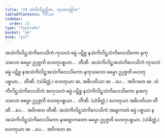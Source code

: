 ```yaml
---
title: "24 သံကိလိဋ္ဌတ္တိက, ကုသလတ္တိက"
tableOfContents: false
sidebar:
  order: 25
type: "tipitaka"
basket: "ab"
book: "p17"
---
```



<DynamicBreadcrumb />

<Division number="41" book="p17" e="ch" v="40" p="301">

<Paragraph number="112" book="p17">
အသံကိလိဋ္ဌသံကိလေသိကံ ကုသလံ ဓမ္မံ ပဋိစ္စ နသံကိလိဋ္ဌသံကိလေသိကော နကုသလော ဓမ္မော ဥပ္ပဇ္ဇတိ ဟေတုပစ္စယာ…  တီဏိ.
</Paragraph>

<Paragraph number="113" book="p17">
အသံကိလိဋ္ဌအသံကိလေသိကံ ကုသလံ ဓမ္မံ ပဋိစ္စ နအသံကိလိဋ္ဌအသံကိလေသိကော နကုသလော ဓမ္မော ဥပ္ပဇ္ဇတိ ဟေတုပစ္စယာ…  တီဏိ. (သံခိတ္တံ.) ဟေတုယာ ဆ, အဓိပတိယာ ဆ …ပေ…  အဝိဂတေ ဆ.
</Paragraph>

<Paragraph number="114" book="p17">
သံကိလိဋ္ဌသံကိလေသိကံ အကုသလံ ဓမ္မံ ပဋိစ္စ နသံကိလိဋ္ဌသံကိလေသိကော နအကုသလော ဓမ္မော ဥပ္ပဇ္ဇတိ ဟေတုပစ္စယာ…  တီဏိ. (သံခိတ္တံ.) ဟေတုယာ အဓိပတိယာ တီဏိ …ပေ…  အဝိဂတေ တီဏိ.
</Paragraph>

<Paragraph number="115" book="p17">
အသံကိလိဋ္ဌသံကိလေသိကံ အဗျာကတံ ဓမ္မံ ပစ္စယာ နအသံကိလိဋ္ဌသံကိလေသိကော နအဗျာကတော ဓမ္မော ဥပ္ပဇ္ဇတိ ဟေတုပစ္စယာ. (သံခိတ္တံ.) ဟေတုယာ ဆ …ပေ…  အဝိဂတေ ဆ.
</Paragraph>
</Division>